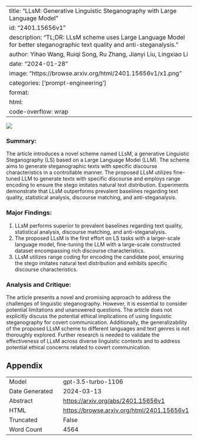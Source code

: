 
---
title: "LLsM: Generative Linguistic Steganography with Large Language Model"
id: "2401.15656v1"
description: "TL;DR: LLsM scheme uses Large Language Model for better steganographic text quality and anti-steganalysis."
author: Yihao Wang, Ruiqi Song, Ru Zhang, Jianyi Liu, Lingxiao Li
date: "2024-01-28"
image: "https://browse.arxiv.org/html/2401.15656v1/x1.png"
categories: ['prompt-engineering']
format:
  html:
    code-overflow: wrap
---

![](https://browse.arxiv.org/html/2401.15656v1/x1.png)

### Summary:
The article introduces a novel scheme named LLsM, a generative Linguistic Steganography (LS) based on a Large Language Model (LLM). The scheme aims to generate steganographic texts with specific discourse characteristics in a controllable manner. The proposed LLsM utilizes fine-tuned LLM to generate texts with specific discourse and employs range encoding to ensure the stego imitates natural text distribution. Experiments demonstrate that LLsM outperforms prevalent baselines regarding text quality, statistical analysis, discourse matching, and anti-steganalysis.

### Major Findings:
1. LLsM performs superior to prevalent baselines regarding text quality, statistical analysis, discourse matching, and anti-steganalysis.
2. The proposed LLsM is the first effort on LS tasks with a larger-scale language model, fine-tuning the LLM with a large-scale constructed dataset encompassing rich discourse characteristics.
3. LLsM utilizes range coding for encoding the candidate pool, ensuring the stego imitates natural text distribution and exhibits specific discourse characteristics.

### Analysis and Critique:
The article presents a novel and promising approach to address the challenges of linguistic steganography. However, it is essential to consider potential limitations and unanswered questions. The article does not explicitly discuss the potential ethical implications of using linguistic steganography for covert communication. Additionally, the generalizability of the proposed LLsM scheme to different languages and text genres is not thoroughly explored. Further research is needed to validate the effectiveness of LLsM across diverse linguistic contexts and to address potential ethical concerns related to covert communication.

## Appendix

|          |          |
|----------|----------|
| Model     | gpt-3.5-turbo-1106       |
| Date Generated     | 2024-03-13       |
| Abstract | [https://arxiv.org/abs/2401.15656v1](https://arxiv.org/abs/2401.15656v1)        |
| HTML     | [https://browse.arxiv.org/html/2401.15656v1](https://browse.arxiv.org/html/2401.15656v1)       |
| Truncated       | False       |
| Word Count       | 4564       |